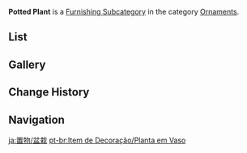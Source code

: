 {{Terminology Infobox
|title        = Potted Plant
|image        = Icon Housing Ornaments Potted Plant.png
|type         = Item Groups
|type2        = Furnishing Subcategories
|type3        = Interior Furnishings
|type4        = Ornaments
}}
'''Potted Plant''' is a [[Furnishing Subcategory]] in the category [[Ornaments]].

==List==
{{Furnishings by Category Table|Ornaments Potted Plant|nocategory=1|version=1}}

==Gallery==
{{Furnishings by Category Gallery|Ornaments Potted Plant}}

==Change History==
{{Change History|1.5}}

==Navigation==
{{Furnishing Navbox|interior}}

[[Category:Ornaments Potted Plant| ]]

[[ja:置物/盆栽]]
[[pt-br:Item de Decoração/Planta em Vaso]]